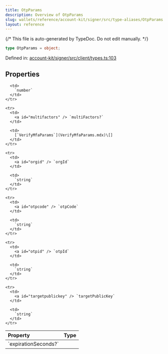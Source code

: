 ```yaml
---
title: OtpParams
description: Overview of OtpParams
slug: wallets/reference/account-kit/signer/src/type-aliases/OtpParams
layout: reference
---
```


{/* This file is auto-generated by TypeDoc. Do not edit manually. */}

```ts
type OtpParams = object;
```

Defined in: [account-kit/signer/src/client/types.ts:103](https://github.com/alchemyplatform/aa-sdk/blob/9df5be8c23af4e472bcb503c17766b16da0ad87d/account-kit/signer/src/client/types.ts#L103)

## Properties

<table>
  <thead>
    <tr>
      <th align="left">Property</th>
      <th align="left">Type</th>
    </tr>
  </thead>

  <tbody>
    <tr>
      <td>
        <a id="expirationseconds" /> `expirationSeconds?`
      </td>

      <td>
        `number`
      </td>
    </tr>

    <tr>
      <td>
        <a id="multifactors" /> `multiFactors?`
      </td>

      <td>
        [`VerifyMfaParams`](VerifyMfaParams.mdx)\[]
      </td>
    </tr>

    <tr>
      <td>
        <a id="orgid" /> `orgId`
      </td>

      <td>
        `string`
      </td>
    </tr>

    <tr>
      <td>
        <a id="otpcode" /> `otpCode`
      </td>

      <td>
        `string`
      </td>
    </tr>

    <tr>
      <td>
        <a id="otpid" /> `otpId`
      </td>

      <td>
        `string`
      </td>
    </tr>

    <tr>
      <td>
        <a id="targetpublickey" /> `targetPublicKey`
      </td>

      <td>
        `string`
      </td>
    </tr>

  </tbody>
</table>
